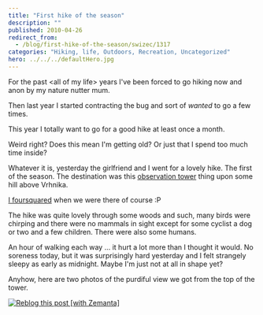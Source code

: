 ```yaml
---
title: "First hike of the season"
description: ""
published: 2010-04-26
redirect_from:
  - /blog/first-hike-of-the-season/swizec/1317
categories: "Hiking, life, Outdoors, Recreation, Uncategorized"
hero: ../../../defaultHero.jpg
---
```


For the past &lt;all of my life> years I've been forced to go hiking now and anon by my nature nutter mum.

Then last year I started contracting the bug and sort of _wanted_ to go a few times.

This year I totally want to go for a good hike at least once a month.

Weird right? Does this mean I'm getting old? Or just that I spend too much time inside?

Whatever it is, yesterday the girlfriend and I went for a lovely hike. The first of the season. The destination was this [observation tower](http://en.wikipedia.org/wiki/Observation_tower "Observation tower") thing upon some hill above Vrhnika.

[I foursquared](http://foursquare.com/venue/2957164) when we were there of course :P

The hike was quite lovely through some woods and such, many birds were chirping and there were no mammals in sight except for some cyclist a dog or two and a few children. There were also some humans.

An hour of walking each way ... it hurt a lot more than I thought it would. No soreness today, but it was surprisingly hard yesterday and I felt strangely sleepy as early as midnight. Maybe I'm just not at all in shape yet?

Anyhow, here are two photos of the purdiful view we got from the top of the tower.

[![Reblog this post [with Zemanta]](http://img.zemanta.com/reblog_e.png?x-id=5cdcd674-ba89-409a-9ee9-fa1a55421f7c)](http://reblog.zemanta.com/zemified/5cdcd674-ba89-409a-9ee9-fa1a55421f7c/ "Reblog this post [with Zemanta]")
